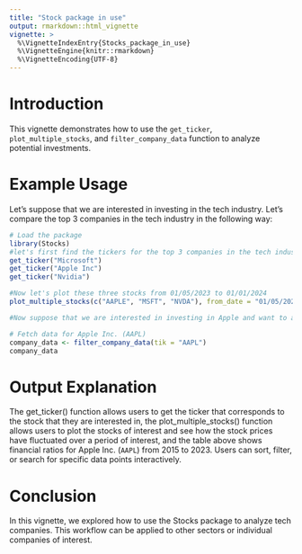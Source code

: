 ```yaml
---
title: "Stock package in use"
output: rmarkdown::html_vignette
vignette: >
  %\VignetteIndexEntry{Stocks_package_in_use}
  %\VignetteEngine{knitr::rmarkdown}
  %\VignetteEncoding{UTF-8}
---
```


# Introduction

This vignette demonstrates how to use the `get_ticker`, `plot_multiple_stocks`, and `filter_company_data` function to analyze potential investments. 

# Example Usage
Let's suppose that we are interested in investing in the tech industry. Let's compare the top 3 companies in the tech  industry in the following way: 

```r
# Load the package
library(Stocks)
#let's first find the tickers for the top 3 companies in the tech industry
get_ticker("Microsoft")
get_ticker("Apple Inc")
get_ticker("Nvidia")

#Now let's plot these three stocks from 01/05/2023 to 01/01/2024
plot_multiple_stocks(c("AAPLE", "MSFT", "NVDA"), from_date = "01/05/2023", to_date = "01/01/2024")

#Now suppose that we are interested in investing in Apple and want to analyze the financial ratios of Apple over the past few year. We can use the filter_company_data to obtain financial ratios that will allow us to see how Apple has been doing in the past few years

# Fetch data for Apple Inc. (AAPL)
company_data <- filter_company_data(tik = "AAPL")
company_data

```

# Output Explanation
The get_ticker() function allows users to get the ticker that corresponds to the stock that they are interested in, the plot_multiple_stocks() function allows users to plot the stocks of interest and see how the stock prices have fluctuated over a period of interest, and the table above shows financial ratios for Apple Inc. (`AAPL`) from 2015 to 2023. Users can sort, filter, or search for specific data points interactively.

# Conclusion
In this vignette, we explored how to use the Stocks package to analyze tech companies. This workflow can be applied to other sectors or individual companies of interest. 
